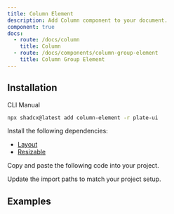 ```yaml
---
title: Column Element
description: Add Column component to your document.
component: true
docs:
  - route: /docs/column
    title: Column
  - route: /docs/components/column-group-element
    title: Column Group Element
---
```


## Installation

<Tabs defaultValue="cli">

<TabsList>
<TabsTrigger value="cli">CLI</TabsTrigger>
<TabsTrigger value="manual">Manual</TabsTrigger>
</TabsList>
<TabsContent value="cli">

```bash
npx shadcx@latest add column-element -r plate-ui
```

</TabsContent>

<TabsContent value="manual">

<Steps>

<Step>

Install the following dependencies:

- [Layout](/docs/column)
- [Resizable](/docs/components/resizable)

</Step>

<Step>

Copy and paste the following code into your project.

</Step>

<ComponentSource name="column-element" />

<Step>

Update the import paths to match your project setup.

</Step>

</Steps>

</TabsContent>

</Tabs>

## Examples

<ComponentPreview name="playground-demo" id="column" />

<ComponentSource src="../../templates/plate-playground-template/src/components/plate-editor.tsx" />
